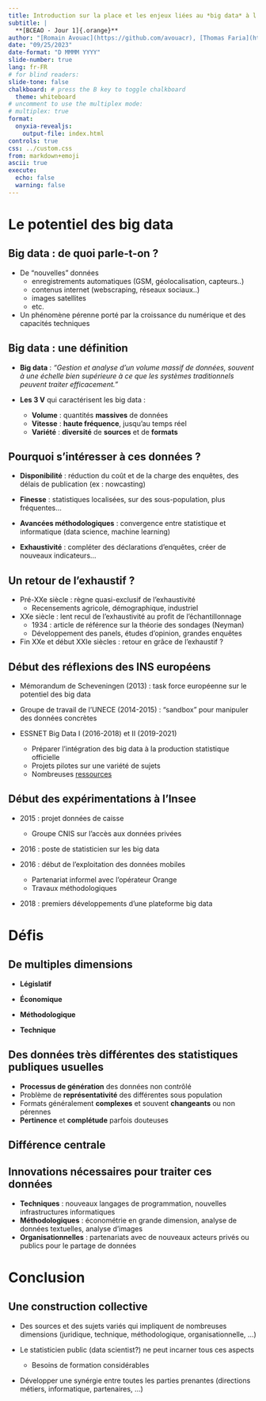 ```yaml
---
title: Introduction sur la place et les enjeux liées au *big data* à l'Insee
subtitle: |
  **[BCEAO - Jour 1]{.orange}**
author: "[Romain Avouac](https://github.com/avouacr), [Thomas Faria](https://github.com/ThomasFaria)"
date: "09/25/2023"
date-format: "D MMMM YYYY"
slide-number: true
lang: fr-FR
# for blind readers:
slide-tone: false
chalkboard: # press the B key to toggle chalkboard
  theme: whiteboard
# uncomment to use the multiplex mode:
# multiplex: true
format:
  onyxia-revealjs:
    output-file: index.html
controls: true
css: ../custom.css
from: markdown+emoji
ascii: true
execute: 
  echo: false
  warning: false
---
```


# Le potentiel des big data

## Big data : de quoi parle-t-on ?

- De "nouvelles" données
  - enregistrements automatiques (GSM, géolocalisation, capteurs..)
  - contenus internet (webscraping, réseaux sociaux..)
  - images satellites
  - etc.

- Un phénomène pérenne porté par la croissance du numérique et des capacités techniques

## Big data : une définition

- [**Big data**]{.orange} : [*"Gestion et analyse d'un volume massif de données, souvent à une échelle bien supérieure à ce que les systèmes traditionnels peuvent traiter efficacement."*]{.blue2}

- [**Les 3 V**]{.orange} qui caractérisent les big data :
    - [**Volume**]{.orange} : quantités [**massives**]{.blue2} de données
    - [**Vitesse**]{.orange} : [**haute fréquence**]{.blue2}, jusqu'au temps réel
    - [**Variété**]{.orange} : [**diversité**]{.blue2} de [**sources**]{.blue2} et de [**formats**]{.blue2}

## Pourquoi s'intéresser à ces données ?

- [**Disponibilité**]{.orange} : réduction du coût et de la charge des enquêtes, des délais de publication (ex : nowcasting)

- [**Finesse**]{.orange} : statistiques localisées, sur des sous-population, plus fréquentes...

- [**Avancées méthodologiques**]{.orange} : convergence entre statistique et informatique (data science, machine learning)

- [**Exhaustivité**]{.orange} : compléter des déclarations d'enquêtes, créer de nouveaux indicateurs...

## Un retour de l'exhaustif ?

- Pré-XXe siècle : règne quasi-exclusif de l'exhaustivité
  - Recensements agricole, démographique, industriel

- XXe siècle : lent recul de l’exhaustivité au profit de l'échantillonnage
  - 1934 : article de référence sur la théorie des sondages (Neyman)
  - Développement des panels, études d'opinion, grandes enquêtes

- Fin XXe et début XXIe siècles : retour en grâce de l'exhaustif ?

## Début des réflexions des INS européens

- Mémorandum de Scheveningen (2013) : task force européenne sur le potentiel des big data

- Groupe de travail de l'UNECE (2014-2015) : "sandbox" pour manipuler des données concrètes

- ESSNET Big Data I (2016-2018) et II (2019-2021)
  - Préparer l'intégration des big data à la production statistique officielle
  - Projets pilotes sur une variété de sujets
  - Nombreuses [ressources](https://cros-legacy.ec.europa.eu/content/essnet-big-data-1_en)

## Début des expérimentations à l'Insee

- 2015 : projet données de caisse 
  - Groupe CNIS sur l'accès aux données privées

- 2016 : poste de statisticien sur les big data

- 2016 : début de l'exploitation des données mobiles
  - Partenariat informel avec l'opérateur Orange
  - Travaux méthodologiques

- 2018 : premiers développements d'une plateforme big data




# Défis

## De multiples dimensions

- [**Législatif**]{.orange}

- [**Économique**]{.orange}

- [**Méthodologique**]{.orange}

- [**Technique**]{.orange}


## Des données très différentes des statistiques publiques usuelles


- [**Processus de génération**]{.orange} des données non contrôlé
- Problème de [**représentativité**]{.orange} des différentes sous population
- Formats généralement [**complexes**]{.orange} et souvent [**changeants**]{.orange} ou non pérennes
- [**Pertinence**]{.orange} et [**complétude**]{.orange} parfois douteuses

::: {.callout-important}
## Différence centrale

:::

## Innovations nécessaires pour traiter ces données

- [**Techniques**]{.orange} : nouveaux langages de programmation, nouvelles infrastructures informatiques 
- [**Méthodologiques**]{.orange} : économétrie en grande dimension, analyse de données textuelles, analyse d'images
- [**Organisationnelles**]{.orange} : partenariats avec de nouveaux acteurs privés ou publics pour le partage de données

# Conclusion

## 

## Une construction collective

- Des sources et des sujets variés qui impliquent de nombreuses dimensions (juridique, technique, méthodologique, organisationnelle, ...)

- Le statisticien public (data scientist?) ne peut incarner tous ces aspects
  - Besoins de formation considérables

- Développer une synérgie entre toutes les parties prenantes (directions métiers, informatique, partenaires, ...)
